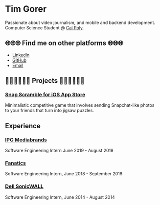# Tim Gorer

Passionate about video journalism, and mobile and backend development. Computer Science Student @ [Cal Poly](https://calpoly.edu).

## 🌐🌐🌐 Find me on other platforms 🌐🌐🌐

- [LinkedIn](https://linkedin.com/in/timgorer)
- [GitHub](https://github.com/timothygorer)
- [Email](mailto:timogorer@gmail.com)

## 👨‍💻👨‍💻👨‍💻 Projects 👨‍💻👨‍💻👨‍💻

### [Snap Scramble for iOS App Store](https://apps.apple.com/us/app/snap-scramble-descramble-photos-with-friends/id1099409958)

Minimalistic competitive game that involves sending Snapchat-like photos to your friends that turn into jigsaw puzzles.

## Experience

### [IPG Mediabrands](https://ipgmediabrands.com)

Software Engineering Intern June 2019 - August 2019

### [Fanatics](https://fanatics.com)

Software Engineering Intern, June 2018 - September 2018

### [Dell SonicWALL](https://sonicwall.com)

Software Engineering Intern, June 2014 - August 2014


